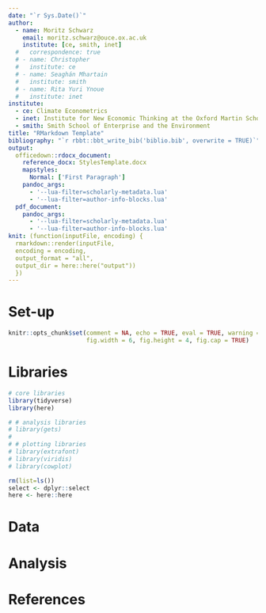 ```yaml
---
date: "`r Sys.Date()`"
author:
  - name: Moritz Schwarz
    email: moritz.schwarz@ouce.ox.ac.uk
    institute: [ce, smith, inet]
  #   correspondence: true
  # - name: Christopher
  #   institute: ce
  # - name: Seaghán Mhartain
  #   institute: smith
  # - name: Rita Yuri Ynoue
  #   institute: inet
institute:
  - ce: Climate Econometrics
  - inet: Institute for New Economic Thinking at the Oxford Martin School
  - smith: Smith School of Enterprise and the Environment
title: "RMarkdown Template"
bibliography: "`r rbbt::bbt_write_bib('biblio.bib', overwrite = TRUE)`"
output: 
  officedown::rdocx_document:
    reference_docx: StylesTemplate.docx
    mapstyles:
      Normal: ['First Paragraph']
    pandoc_args:
      - '--lua-filter=scholarly-metadata.lua'
      - '--lua-filter=author-info-blocks.lua'
  pdf_document: 
    pandoc_args:
      - '--lua-filter=scholarly-metadata.lua'
      - '--lua-filter=author-info-blocks.lua'
knit: (function(inputFile, encoding) { 
  rmarkdown::render(inputFile, 
  encoding = encoding, 
  output_format = "all",
  output_dir = here::here("output")) 
  })
---
```


# Set-up

```r
knitr::opts_chunk$set(comment = NA, echo = TRUE, eval = TRUE, warning = FALSE, message = FALSE, 
                      fig.width = 6, fig.height = 4, fig.cap = TRUE)
```


# Libraries

```r
# core libraries
library(tidyverse)
library(here)

# # analysis libraries
# library(gets)
# 
# # plotting libraries
# library(extrafont)
# library(viridis)
# library(cowplot)

rm(list=ls())
select <- dplyr::select
here <- here::here
```

# Data


# Analysis


# References
